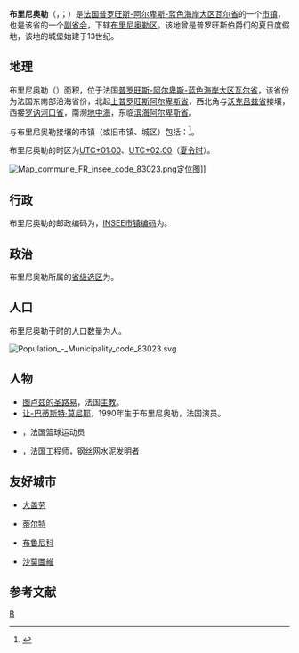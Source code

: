 {{noteTA|G1=法国地名}}
{{Infobox French commune}}
'''布里尼奥勒'''（{{lang-fr|Brignoles}}，{{IPA-fr|bʁiɲɔl}}；{{lang-oc|Brinhòla}}）是[[法国|法国]][[普罗旺斯-阿尔卑斯-蓝色海岸大区|普罗旺斯-阿尔卑斯-蓝色海岸大区]][[瓦尔省|瓦尔省]]的一个[[市镇_(法国)|市镇]]，也是该省的一个[[副省会|副省会]]，下辖[[布里尼奥勒区|布里尼奥勒区]]。该地曾是普罗旺斯伯爵们的夏日度假地，该地的城堡始建于13世纪。

== 地理 ==
布里尼奥勒（{{wikidata|property|linked|P625}}）面积{{wikidata|properties|P2046}}，位于法国[[普罗旺斯-阿尔卑斯-蓝色海岸大区|普罗旺斯-阿尔卑斯-蓝色海岸大区]][[瓦尔省|瓦尔省]]，该省份为法国东南部沿海省份，北起[[上普罗旺斯阿尔卑斯省|上普罗旺斯阿尔卑斯省]]，西北角与[[沃克吕兹省|沃克吕兹省]]接壤，西接[[罗讷河口省|罗讷河口省]]，南濒[[地中海|地中海]]，东临[[滨海阿尔卑斯省|滨海阿尔卑斯省]]。

与布里尼奥勒接壤的市镇（或旧市镇、城区）包括：{{Wikidata|properties|linked|P47}}<ref name="geo">{{Cite web|url=https://www.geoportail.gouv.fr/carte|title=Carte|accessdate=2020-03-22|author=Géoportail|language=fr|publisher=Géoportail|archive-date=2017-01-29|archive-url=https://web.archive.org/web/20170129154129/https://www.geoportail.gouv.fr/carte/|dead-url=no}}</ref>。

布里尼奥勒的时区为[[UTC+01:00|UTC+01:00]]、[[UTC+02:00|UTC+02:00]]（[[夏时制|夏令时]]）。

[[File:Map_commune_FR_insee_code_83023.png|thumb]]定位图]]{{Clear|left}}
== 行政 ==
布里尼奥勒的邮政编码为{{wikidata|properties|P281}}，[[法国国家统计与经济研究所|INSEE市镇编码]]为{{wikidata|properties|P374}}。

== 政治 ==
布里尼奥勒所属的[[縣_(法國)|省级选区]]为{{WikidataLink|{{wikidata|properties|raw|best||P7938}}}}。

== 人口 ==
布里尼奥勒于{{wikidata|qualifier|P1082|P585}}时的人口数量为{{wikidata|property|raw|P1082}}人。

[[File:Population_-_Municipality_code_83023.svg|thumb]]{{Clear|left}}

== 人物 ==
*[[图卢兹的圣路易|图卢兹的圣路易]]，法国[[主教|主教]]。
*[[让-巴蒂斯特·莫尼耶|让-巴蒂斯特·莫尼耶]]，1990年生于布里尼奥勒，法国演员。
*{{link-fr|阿米·西塞|Amy Cissé}}，法国篮球运动员
*{{link-fr|约瑟夫-路易·朗博|Joseph-Louis Lambot}}，法国工程师，钢丝网水泥发明者

== 友好城市 ==
* {{DEU}} [[大盖劳|大盖劳]] 
* {{BEL}} [[蒂尔特|蒂尔特]] 
* {{ITA}} [[布鲁尼科|布鲁尼科]] 
* {{POL}} [[沙莫圖維|沙莫圖維]] 

== 参考文献 ==
{{Reflist}}

{{瓦爾省市鎮}}
{{Authority control}}
[[Category:瓦尔省市镇|B]]